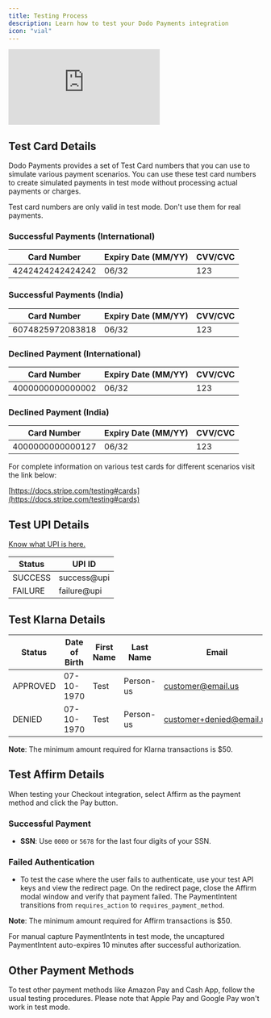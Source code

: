 ```yaml
---
title: Testing Process
description: Learn how to test your Dodo Payments integration
icon: "vial"
---
```


<Frame>
    <iframe 
        className="w-full aspect-video rounded-md" 
        src="https://www.youtube.com/embed/5CcUSE4L_cg"
        title="Test Transaction | Dodo Payments" 
        frameBorder="0"
        allow="accelerometer; autoplay; clipboard-write; encrypted-media; gyroscope; picture-in-picture"
        allowFullScreen
    ></iframe>
</Frame>

## Test Card Details

Dodo Payments provides a set of Test Card numbers that you can use to simulate various payment scenarios. You can use these test card numbers to create simulated payments in test mode without processing actual payments or charges.

Test card numbers are only valid in test mode. Don't use them for real payments.

### Successful Payments (International)

| **Card Number**  | **Expiry Date (MM/YY)** | **CVV/CVC** |
| ---------------- | ----------------------- | ----------- |
| 4242424242424242 | 06/32                   | 123         |

### Successful Payments (India)

| **Card Number**  | **Expiry Date (MM/YY)** | **CVV/CVC** |
| ---------------- | ----------------------- | ----------- |
| 6074825972083818 | 06/32                   | 123         |

### Declined Payment (International)

| **Card Number**  | **Expiry Date (MM/YY)** | **CVV/CVC** |
| ---------------- | ----------------------- | ----------- |
| 4000000000000002 | 06/32                   | 123         |

### Declined Payment (India)

| **Card Number**  | **Expiry Date (MM/YY)** | **CVV/CVC** |
| ---------------- | ----------------------- | ----------- |
| 4000000000000127 | 06/32                   | 123         |

For complete information on various test cards for different scenarios visit the link below:

[https://docs.stripe.com/testing#cards](https://docs.stripe.com/testing#cards)

## Test UPI Details
[Know what UPI is here.](/features/upi)

|    **Status**    |  **UPI ID**   |
|------------------| --------------|
|     SUCCESS      | success@upi   |
|     FAILURE      | failure@upi   |

## Test Klarna Details

| **Status** | **Date of Birth** | **First Name** | **Last Name** | **Email**                     | **Street**     | **House Number** | **City**   | **State** | **Postal Code** | **Phone**         |
|------------|-------------------|----------------|---------------|------------------------------|----------------|------------------|------------|-----------|-----------------|-------------------|
| APPROVED   | 07-10-1970        | Test           | Person-us     | customer@email.us            | Amsterdam Ave  | 509              | New York   | New York  | 10024-3941      | +13106683312      |
| DENIED     | 07-10-1970        | Test           | Person-us     | customer+denied@email.us     | Amsterdam Ave  | 509              | New York   | New York  | 10024-3941      | +13106354386      |

**Note**: The minimum amount required for Klarna transactions is $50.

## Test Affirm Details

When testing your Checkout integration, select Affirm as the payment method and click the Pay button.

### Successful Payment
- **SSN**: Use `0000` or `5678` for the last four digits of your SSN.

### Failed Authentication
- To test the case where the user fails to authenticate, use your test API keys and view the redirect page. On the redirect page, close the Affirm modal window and verify that payment failed. The PaymentIntent transitions from `requires_action` to `requires_payment_method`.

**Note**: The minimum amount required for Affirm transactions is $50.

For manual capture PaymentIntents in test mode, the uncaptured PaymentIntent auto-expires 10 minutes after successful authorization.

## Other Payment Methods

To test other payment methods like Amazon Pay and Cash App, follow the usual testing procedures. Please note that Apple Pay and Google Pay won't work in test mode.